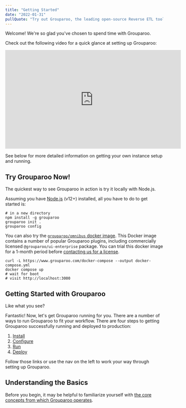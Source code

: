 ```yaml
---
title: "Getting Started"
date: "2022-01-31"
pullQuote: "Try out Grouparoo, the leading open-source Reverse ETL tool to sync data to your business tools."
---
```


Welcome! We're so glad you've chosen to spend time with Grouparoo.

Check out the following video for a quick glance at setting up Grouparoo:

<p className="video-responsive">
  <iframe
    width="560"
    height="315"
    src="https://www.youtube.com/embed/Pe99Py7LZO8"
    title="YouTube video player"
    frameBorder="0"
    allow="accelerometer; autoplay; clipboard-write; encrypted-media; gyroscope; picture-in-picture"
    allowFullScreen
  ></iframe>
</p>

See below for more detailed information on getting your own instance setup and running.

## Try Grouparoo Now!

The quickest way to see Grouparoo in action is try it locally with Node.js.

Assuming you have [Node.js](https://nodejs.org/en/download/) (v12+) installed, all you have to do to get started is:

```shell
# in a new directory
npm install -g grouparoo
grouparoo init .
grouparoo config
```

You can also try the [`grouparoo/omnibus` docker image](https://github.com/grouparoo/omnibus). This Docker image contains a number of popular Grouparoo plugins, including commercially licensed `@grouparoo/ui-enterprise` package. You can trial this docker image for a 1-month period before [contacting us for a license](/meet).

```shell
curl -L https://www.grouparoo.com/docker-compose --output docker-compose.yml
docker compose up
# wait for boot
# visit http://localhost:3000
```

## Getting Started with Grouparoo

Like what you see?

Fantastic! Now, let's get Grouparoo running for you. There are a number of ways to run Grouparoo to fit your workflow. There are four steps to getting Grouparoo successfully running and deployed to production:

1. [Install](/docs/installation)
2. [Configure](/docs/config)
3. [Run](/docs/running)
4. [Deploy](/docs/deployment)

Follow those links or use the nav on the left to work your way through setting up Grouparoo.

## Understanding the Basics

Before you begin, it may be helpful to familiarize yourself with [the core concepts from which Grouparoo operates](/docs/getting-started/product-concepts).

